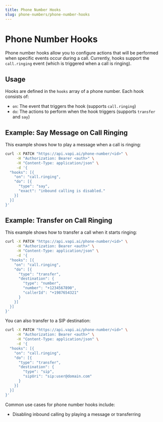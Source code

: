```yaml
---
title: Phone Number Hooks
slug: phone-numbers/phone-number-hooks
---
```


# Phone Number Hooks

Phone number hooks allow you to configure actions that will be performed when specific events occur during a call. Currently, hooks support the `call.ringing` event (which is triggered when a call is ringing).

## Usage

Hooks are defined in the `hooks` array of a phone number. Each hook consists of:

- `on`: The event that triggers the hook (supports `call.ringing`)
- `do`: The actions to perform when the hook triggers (supports `transfer` and `say`)

## Example: Say Message on Call Ringing

This example shows how to play a message when a call is ringing:

```bash
curl -X PATCH "https://api.vapi.ai/phone-number/<id>" \
     -H "Authorization: Bearer <auth>" \
     -H "Content-Type: application/json" \
     -d '{
  "hooks": [{
    "on": "call.ringing",
    "do": [{
      "type": "say",
      "exact": "inbound calling is disabled."
    }]
  }]
}'
```

## Example: Transfer on Call Ringing

This example shows how to transfer a call when it starts ringing:

```bash
curl -X PATCH "https://api.vapi.ai/phone-number/<id>" \
     -H "Authorization: Bearer <auth>" \
     -H "Content-Type: application/json" \
     -d '{
  "hooks": [{
    "on": "call.ringing",
    "do": [{
      "type": "transfer",
      "destination": {
        "type": "number",
        "number": "+1234567890",
        "callerId": "+1987654321"
      }
    }]
  }]
}'
```

You can also transfer to a SIP destination:

```bash
curl -X PATCH "https://api.vapi.ai/phone-number/<id>" \
     -H "Authorization: Bearer <auth>" \
     -H "Content-Type: application/json" \
     -d '{
  "hooks": [{
    "on": "call.ringing",
    "do": [{
      "type": "transfer",
      "destination": {
        "type": "sip",
        "sipUri": "sip:user@domain.com"
      }
    }]
  }]
}'
```

Common use cases for phone number hooks include:
- Disabling inbound calling by playing a message or transferring